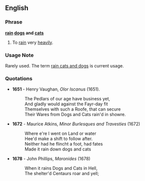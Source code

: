 ==English==

===Phrase===
'''[[rain]] [[dogs]] and [[cats]]'''
# {{archaic}} {{idiom}} To [[rain]] very [[heavily]].

===Usage Note===
Rarely used. The term [[rain cats and dogs]] is current usage.

===Quotations===

*'''1651''' - Henry Vaughan, ''Olor Iscanus'' (1651). 
*:The Pedlars of our age have business yet,
*:And gladly would against the Fayr-day fit
*:Themselves with such a Roofe, that can secure
*:Their Wares from Dogs and Cats rain'd in showre.
*'''1672''' - Maurice Atkins, ''Minor Burlesques and Travesties'' (1672)
*:Where e're I went on Land or water
*:Hee'd make a shift to follow after.
*:Neither had he flincht a foot, had fates
*:Made it rain down dogs and cats
*'''1678''' - John Phillips, ''Maronides'' (1678)
*:When it rains Dogs and Cats in Hell,
*:The shelter'd Centaurs roar and yell;
